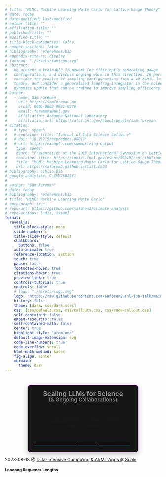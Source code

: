 ```yaml
---
# title: "MLMC: Machine Learning Monte Carlo for Lattice Gauge Theory"
# date: today
# date-modified: last-modified
# author-title: ""
# affiliation-title: ""
# published-title: ""
# modified-title: ""
# title-block-categories: false
# number-sections: false
# bibliography: references.bib
# appendix-cite-as: display
# favicon: "./assets/favicon.svg"
# abstract: | 
#   We present a trainable framework for efficiently generating gauge
#   configurations, and discuss ongoing work in this direction. In particular, we
#   consider the problem of sampling configurations from a 4D 𝑆𝑈(3) lattice gauge
#   theory, and consider a generalized leapfrog integrator in the molecular
#   dynamics update that can be trained to improve sampling efficiency.
# author:
#   - name: Sam Foreman
#     url: https://samforeman.me
#     orcid: 0000-0002-9981-0876
#     email: foremans@anl.gov
#     affiliation: Argonne National Laboratory
#     affiliation-url: https://alcf.anl.gov/about/people/sam-foreman
# citation:
#   # type: speech
#   # container-title: "Journal of Data Science Software"
#   # doi: "10.23915/reprodocs.00010"
#   # url: https://example.com/summarizing-output
#    type: speech
#    genre: "Presentation at the 2023 International Symposium on Lattice Field Theory"
#    container-title: https://indico.fnal.gov/event/57249/contributions/271305/
#    title: "MLMC: Machine Learning Monte Carlo for Lattice Gauge Theory"
#    url: https://saforem2.github.io/lattice23
# bibliography: biblio.bib 
# google-analytics: G-XVM2Y822Y1
#
# author: "Sam Foreman"
# date: today
# bibliography: references.bib
# title: "MLMC: Machine Learning Monte Carlo"
# open-graph: true
# repo-url: https://github.com/saforem2/climate-analysis
# repo-actions: [edit, issue]
format:
  revealjs:
    title-block-style: none
    slide-number: c
    title-slide-style: default
    chalkboard:
      buttons: false
    auto-animate: true
    reference-location: section
    touch: true
    pause: false
    footnotes-hover: true
    citations-hover: true
    preview-links: true
    controls-tutorial: true
    controls: false
    # logo: "./assets/logo.svg"
    logo: "https://raw.githubusercontent.com/saforem2/anl-job-talk/main/docs/assets/anl.svg"
    history: false
    theme: [dark, css/dark.scss]
    css: [css/default.css, css/callouts.css, css/code-callout.css]
    self-contained: false
    embed-resources: false
    self-contained-math: false
    center: true
    highlight-style: "atom-one"
    default-image-extension: svg
    code-line-numbers: true
    code-overflow: scroll
    html-math-method: katex
    fig-align: center
    mermaid:
      theme: dark
---
```


# {.title-slide .centeredslide}

<!-- ::: {style="text-shadow: 0px 0px 10px RGBA(0, 0, 0, 0.45); background-color: rgba(22,22,22,0.33); border-radius: 10px; text-align:center; box-shadow:RGBA(0, 0, 0, 0.25) 0px 5px 15px; padding-top: 0.25em; padding-bottom: 0.25em;"} -->
::: {style="background-color: #161616; border-radius: 10px; text-align:center; padding: 0px; padding-left: 1.5em; padding-right: 1.5em; max-width: min-content; min-width: max-content; margin-left: auto; margin-right: auto; padding-top: 0.2em; padding-bottom: 0.2em; line-height: 1.5em!important; box-shadow: RGBA(0, 0, 0, 0.25) 0px 5px 15px; border: 1px solid #E599F7;"}
<span style="color:#939393; font-size:1.5em; font-weight: bold;">Scaling LLMs for Science</span>  
<span style="color:#777777; font-size:1.2em; font-weight: bold;">(\& Ongoing Collaborations)</span>  
[<br>&nbsp;]{style="padding-bottom: 0.5rem;"}  
[{{< fa solid home >}}](https://samforeman.me) Sam Foreman  
[Venkat Vishwanath]{.dim-text style="font-size:0.8em;"}  
&nbsp;<br>

[[[{{< fa brands github >}} `saforem2/`](https://github.com/saforem2/)]{style="border-bottom: 0.5px solid #00ccff;"}`{`[[`scaling4science`](https://github.com/saforem2/lattice23)]{style="border-bottom: 0.5px solid #00ccff;"}, [[`Megatron-DS-Benchmarking`](https://github.com/saforem2/l2hmc-qcd)]{style="border-bottom: 0.5px solid #00ccff;"}`}`]{style="font-size:0.6em;"}

:::

::: footer

[2023-08-18 @ [Data-Intensive Computing \& AI/ML Apps @ Scale](https://events.cels.anl.gov/event/426/)]{.dim-text style="text-align:left;'}

:::


<!-- # Looooooooooooooong `SEQ_LEN` -->
# Loooong Sequence Lengths {style="height:100%; font-size:0.9em;" auto-animate=true}

- Working with [{{< fa brands microsoft >}} Microsoft
DeepSpeed](https://github.com/microsoft/DeepSpeed) team to enable longer
sequence lengths (context windows) for LLMs

::: {#fig-ds4sci layout="[[1], [1,1]]" style="text-align:center; margin-top:-3rem;"}

![](./assets/deepspeed4science.light.svg){width="100%"}
![25B](./assets/25B.svg){width="44%"}
$\hspace{30pt}$
![33B](./assets/33B.svg){width="44%"}

Maximum (achievable) `SEQ_LEN` for both `25B` and `33B` models
:::

::: footer
[[{{< fa brands github >}} `microsoft/DeepSpeed-Megatron`](https://github.com/microsoft/DeepSpeed-Megatron)]{style="border-bottom: 0.5px solid #00ccff;"}
<!-- [{{< fa brands github >}} `saforem2/lattice23`](https://saforem2.github.io/lattice23) -->
:::
